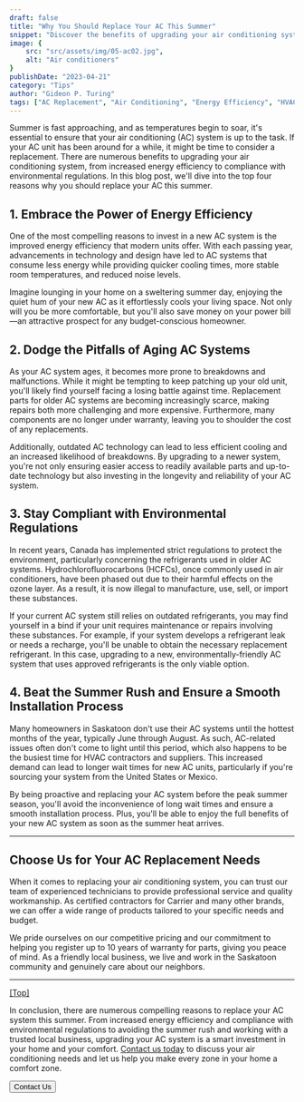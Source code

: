 ```yaml
---
draft: false
title: "Why You Should Replace Your AC This Summer"
snippet: "Discover the benefits of upgrading your air conditioning system this summer and how our experienced team can help you make the right choice."
image: {
    src: "src/assets/img/05-ac02.jpg",
    alt: "Air conditioners"
}
publishDate: "2023-04-21"
category: "Tips"
author: "Gideon P. Turing"
tags: ["AC Replacement", "Air Conditioning", "Energy Efficiency", "HVAC", "Summer"]
---
```



<a name="Headings"></a>

Summer is fast approaching, and as temperatures begin to soar, it's essential to ensure that your air conditioning (AC) system is up to the task. If your AC unit has been around for a while, it might be time to consider a replacement. There are numerous benefits to upgrading your air conditioning system, from increased energy efficiency to compliance with environmental regulations. In this blog post, we'll dive into the top four reasons why you should replace your AC this summer.

## 1. Embrace the Power of Energy Efficiency

One of the most compelling reasons to invest in a new AC system is the improved energy efficiency that modern units offer. With each passing year, advancements in technology and design have led to AC systems that consume less energy while providing quicker cooling times, more stable room temperatures, and reduced noise levels.

Imagine lounging in your home on a sweltering summer day, enjoying the quiet hum of your new AC as it effortlessly cools your living space. Not only will you be more comfortable, but you'll also save money on your power bill—an attractive prospect for any budget-conscious homeowner.

## 2. Dodge the Pitfalls of Aging AC Systems

As your AC system ages, it becomes more prone to breakdowns and malfunctions. While it might be tempting to keep patching up your old unit, you'll likely find yourself facing a losing battle against time. Replacement parts for older AC systems are becoming increasingly scarce, making repairs both more challenging and more expensive. Furthermore, many components are no longer under warranty, leaving you to shoulder the cost of any replacements.

Additionally, outdated AC technology can lead to less efficient cooling and an increased likelihood of breakdowns. By upgrading to a newer system, you're not only ensuring easier access to readily available parts and up-to-date technology but also investing in the longevity and reliability of your AC system.


## 3. Stay Compliant with Environmental Regulations
In recent years, Canada has implemented strict regulations to protect the environment, particularly concerning the refrigerants used in older AC systems. Hydrochlorofluorocarbons (HCFCs), once commonly used in air conditioners, have been phased out due to their harmful effects on the ozone layer. As a result, it is now illegal to manufacture, use, sell, or import these substances.

If your current AC system still relies on outdated refrigerants, you may find yourself in a bind if your unit requires maintenance or repairs involving these substances. For example, if your system develops a refrigerant leak or needs a recharge, you'll be unable to obtain the necessary replacement refrigerant. In this case, upgrading to a new, environmentally-friendly AC system that uses approved refrigerants is the only viable option.

## 4. Beat the Summer Rush and Ensure a Smooth Installation Process
Many homeowners in Saskatoon don't use their AC systems until the hottest months of the year, typically June through August. As such, AC-related issues often don't come to light until this period, which also happens to be the busiest time for HVAC contractors and suppliers. This increased demand can lead to longer wait times for new AC units, particularly if you're sourcing your system from the United States or Mexico.

By being proactive and replacing your AC system before the peak summer season, you'll avoid the inconvenience of long wait times and ensure a smooth installation process. Plus, you'll be able to enjoy the full benefits of your new AC system as soon as the summer heat arrives.

---

## Choose Us for Your AC Replacement Needs

When it comes to replacing your air conditioning system, you can trust our team of experienced technicians to provide professional service and quality workmanship. As certified contractors for Carrier and many other brands, we can offer a wide range of products tailored to your specific needs and budget.

We pride ourselves on our competitive pricing and our commitment to helping you register up to 10 years of warranty for parts, giving you peace of mind. As a friendly local business, we live and work in the Saskatoon community and genuinely care about our neighbors.

---

[[Top]](#top)

In conclusion, there are numerous compelling reasons to replace your AC system this summer. From increased energy efficiency and compliance with environmental regulations to avoiding the summer rush and working with a trusted local business, upgrading your AC system is a smart investment in your home and your comfort. [Contact us today](https://www.redanthvac.ca/en/contact) to discuss your air conditioning needs and let us help you make every zone in your home a comfort zone.

<div>
    <a href="https://www.redanthvac.ca/en/contact">
        <Button>
            Contact Us
        </Button>
    </a>
</div>